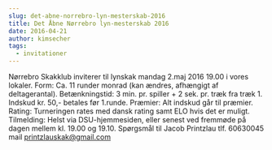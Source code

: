```yaml
---
slug: det-abne-norrebro-lyn-mesterskab-2016
title: Det Åbne Nørrebro lyn-mesterskab 2016
date: 2016-04-21
author: kimsecher
tags:
  - invitationer
---
```

Nørrebro Skakklub inviterer til lynskak mandag 2.maj 2016 19.00 i vores lokaler.
Form: Ca. 11 runder monrad (kan ændres, afhængigt af deltagerantal).
Betænkningstid: 3 min. pr. spiller + 2 sek. pr. træk fra træk 1.
Indskud kr. 50,- betales før 1.runde.
Præmier: Alt indskud går til præmier.
Rating: Turneringen rates med dansk rating samt ELO hvis det er muligt.
Tilmelding: Helst via DSU-hjemmesiden, eller senest ved fremmøde på dagen mellem kl. 19.00 og 19.10.
Spørgsmål til Jacob Printzlau tlf. 60630045 mail printzlauskak@gmail.com
